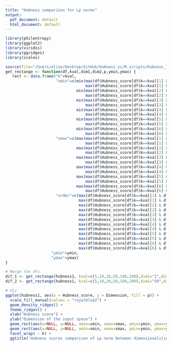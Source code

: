 ```yaml
---
title: "Hubness comparison for Lp norms"
output:
  pdf_document: default
  html_document: default
---
```


```r
library(philentropy)
library(ggplot2)
library(viridis)
library(ggridges)
library(scales)
```

```r
source(file="/Users/elise/Desktop/GitHub/Hubness_sc/R_scripts/hubness_load_write_data.R")
get_rectange <- function(df,kval,dim1,dim2,p,ymin,ymax) {
   rect <- data.frame("k"=kval,
                      "xmin"=c(min(max(df$Hubness_score[df$k==kval[1] & df$Dimension==dim1 & df$p==p]),
                                   max(df$Hubness_score[df$k==kval[1] & df$Dimension==dim2 & df$p==p])),
                               min(max(df$Hubness_score[df$k==kval[2] & df$Dimension==dim1 & df$p==p]),
                                   max(df$Hubness_score[df$k==kval[2] & df$Dimension==dim2 & df$p==p])),
                               min(max(df$Hubness_score[df$k==kval[3] & df$Dimension==dim1 & df$p==p]),
                                   max(df$Hubness_score[df$k==kval[3] & df$Dimension==dim2 & df$p==p])),
                               min(max(df$Hubness_score[df$k==kval[4] & df$Dimension==dim1 & df$p==p]),
                                   max(df$Hubness_score[df$k==kval[4] & df$Dimension==dim2 & df$p==p])),
                               min(max(df$Hubness_score[df$k==kval[5] & df$Dimension==dim1 & df$p==p]),
                                   max(df$Hubness_score[df$k==kval[5] & df$Dimension==dim2 & df$p==p])),
                               min(max(df$Hubness_score[df$k==kval[6] & df$Dimension==dim1 & df$p==p]),
                                   max(df$Hubness_score[df$k==kval[6] & df$Dimension==dim2 & df$p==p]))),
                      "xmax"=c(max(max(df$Hubness_score[df$k==kval[1] & df$Dimension==dim1 & df$p==p]),
                                   max(df$Hubness_score[df$k==kval[1] & df$Dimension==dim2 & df$p==p])),
                               max(max(df$Hubness_score[df$k==kval[2] & df$Dimension==dim1 & df$p==p]),
                                   max(df$Hubness_score[df$k==kval[2] & df$Dimension==dim2 & df$p==p])),
                               max(max(df$Hubness_score[df$k==kval[3] & df$Dimension==dim1 & df$p==p]),
                                   max(df$Hubness_score[df$k==kval[3] & df$Dimension==dim2 & df$p==p])),
                               max(max(df$Hubness_score[df$k==kval[4] & df$Dimension==dim1 & df$p==p]),
                                   max(df$Hubness_score[df$k==kval[4] & df$Dimension==dim2 & df$p==p])),
                               max(max(df$Hubness_score[df$k==kval[5] & df$Dimension==dim1 & df$p==p]),
                                   max(df$Hubness_score[df$k==kval[5] & df$Dimension==dim2 & df$p==p])),
                               max(max(df$Hubness_score[df$k==kval[6] & df$Dimension==dim1 & df$p==p]),
                                   max(df$Hubness_score[df$k==kval[6] & df$Dimension==dim2 & df$p==p]))),
                      "order"=c(max(df$Hubness_score[df$k==kval[1] & df$Dimension==dim1 & df$p==p]) <
                                max(df$Hubness_score[df$k==kval[1] & df$Dimension==dim2 & df$p==p]),
                                max(df$Hubness_score[df$k==kval[2] & df$Dimension==dim1 & df$p==p]) <
                                max(df$Hubness_score[df$k==kval[2] & df$Dimension==dim2 & df$p==p]),
                                max(df$Hubness_score[df$k==kval[3] & df$Dimension==dim1 & df$p==p]) <
                                max(df$Hubness_score[df$k==kval[3] & df$Dimension==dim2 & df$p==p]),
                                max(df$Hubness_score[df$k==kval[4] & df$Dimension==dim1 & df$p==p]) <
                                max(df$Hubness_score[df$k==kval[4] & df$Dimension==dim2 & df$p==p]),
                                max(df$Hubness_score[df$k==kval[5] & df$Dimension==dim1 & df$p==p]) <
                                max(df$Hubness_score[df$k==kval[5] & df$Dimension==dim2 & df$p==p]),
                                max(df$Hubness_score[df$k==kval[6] & df$Dimension==dim1 & df$p==p]) <
                                max(df$Hubness_score[df$k==kval[6] & df$Dimension==dim2 & df$p==p])),
                    "ymin"=ymin,
                    "ymax"=ymax)
}
```

```r
# Merge the dfs
dif_1 <- get_rectange(hubness1, kval=c(5,10,20,50,100,200),dim1="2",dim2="50",p="0.1",ymin=1,ymax=2.5)
dif_2 <- get_rectange(hubness1, kval=c(5,10,20,50,100,200),dim1="50",dim2="500",p="0.1",ymin=2,ymax=3.5)

# Viz
ggplot(hubness1, aes(x = Hubness_score, y = Dimension, fill = p)) +
  scale_fill_manual(values = "royalblue2") +
  geom_density_ridges() +
  theme_ridges() +
  xlab("Hubness score") +
  ylab("Dimension of the input space") +
  geom_rect(aes(x=NULL, y=NULL, xmin=xmin, xmax=xmax, ymin=ymin, ymax=ymax), dif_1, alpha=0.6, fill=c("violetred1","seagreen3")[factor(dif_1$order, levels=c(F,T))]) +
  geom_rect(aes(x=NULL, y=NULL, xmin=xmin, xmax=xmax, ymin=ymin, ymax=ymax), dif_2, alpha=0.6, fill=c("violetred1","seagreen3")[factor(dif_2$order, levels=c(F,T))]) +
  facet_wrap( ~ k) +
  ggtitle('Hubness scores comparison of Lp norm between dimensionalities,\np=0.1')
```
